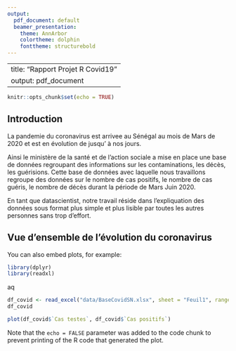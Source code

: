 ```yaml
---
output:
  pdf_document: default
  beamer_presentation:
    theme: AnnArbor
    colortheme: dolphin
    fonttheme: structurebold
---
```


---
title: "Rapport Projet R Covid19"
output: pdf_document
---

```r
knitr::opts_chunk$set(echo = TRUE)
```

## Introduction

La pandemie du coronavirus est arrivee au Sénégal au mois de Mars de 2020 et est en évolution de jusqu' à nos jours.

Ainsi le ministère de la santé et de l'action sociale a mise en place une base de données regroupant des informations sur les contaminations, les décès, les guérisions. Cette base de données avec laquelle nous travaillons regroupe des données sur le nombre de cas positifs, le nombre de cas guéris, le nombre de décès durant la période de Mars Juin 2020.

En tant que datascientist, notre travail réside dans l'expliquation des données sous format plus simple et plus lisible par toutes les autres personnes sans trop d'effort.

## Vue d'ensemble de l'évolution du coronavirus

You can also embed plots, for example:

```r
library(dplyr)
library(readxl)
```

aq
```r
df_covid <- read_excel("data/BaseCovidSN.xlsx", sheet = "Feuil1", range = "A1:M92")
df_covid

```


```r
plot(df_covid$`Cas testes`, df_covid$`Cas positifs`)
```

Note that the `echo = FALSE` parameter was added to the code chunk to prevent printing of the R code that generated the plot.

